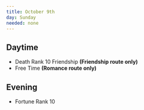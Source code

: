 ```yaml
---
title: October 9th
day: Sunday
needed: none
---
```


## Daytime
- Death Rank 10 Friendship **(Friendship route only)**
- Free Time **(Romance route only)**

## Evening
- Fortune Rank 10